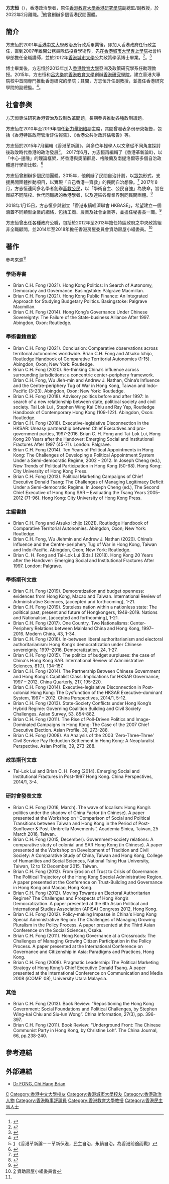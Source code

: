 {{Otheruses|other=名为方志恒的其他人物|方志恒}}
{{expand|time=2015-10-22T09:21:24+00:00}}
{{noteTA|
|T=zh-hant:方志恒; zh-hans:方志恒;
|1=zh-hant:方志恒; zh-hans:方志恒;
}} 
{{Infobox_Person
| honorific_prefix = [[哲學博士|Dr]]
| name=Brian C.H. Fong<br>方志恒
| honorific_suffix = [[哲學博士|博士]]
| image=File:方志恒.jpg
| nationality      = {{CNHK}}
|occupation=[[香港教育大學|香港教育大學]]亞洲及政策研究學系[[副教授|副教授]]
|education=[[香港城市大學|香港城市大學]]公共政策學系哲學博士
}}

'''方志恒'''（{{bd|1978年|12月5日||}}），香港政治學者，原任[[香港教育大學|香港教育大學]][[香港研究學院|香港研究學院]]副總監/副教授，於2022年2月離職。<ref>{{Cite web|title=Political scientist Brian Fong leaves Education University of Hong Kong after pro-Beijing attacks|publisher=South China Morning Post|url=https://www.scmp.com/news/hong-kong/politics/article/3166902/political-scientist-brian-fong-leaves-education-university|4=|access-date=2022-02-13|6=|archive-date=2022-06-02|archive-url=https://web.archive.org/web/20220602203813/https://www.scmp.com/news/hong-kong/politics/article/3166902/political-scientist-brian-fong-leaves-education-university}}</ref>他曾創辦多個香港民間團體。

== 簡介 ==
方志恒於2001年[[香港中文大學|香港中文大學]]政治及行政系畢業後，即加入香港政府任行政主任，直到2007年離開公務員隊伍投身學術界，先在[[香港城市大學專上學院|香港城市大學專上學院]]社會科學部擔任全職講師，並於2012年[[香港城市大學|香港城市大學]]公共政策學系博士畢業。<ref>{{cite web|title=Outstanding Academic Placements|publisher=[[香港城市大學|香港城市大學]]公共政策學系網站|url=https://www.cityu.edu.hk/pol/rpg_placements.asp|access-date=2020-06-16|archive-date=2020-11-28|archive-url=https://web.archive.org/web/20201128001900/http://www.cityu.edu.hk/pol/rpg_placements.asp|dead-url=no}}</ref>。<ref name="#1">{{Cite web |url=https://oraas0.ied.edu.hk/rich/web/people_details.jsp?pid=167613 |title=存档副本 |access-date=2014-04-20 |archive-date=2021-02-11 |archive-url=https://web.archive.org/web/20210211042556/https://oraas0.ied.edu.hk/rich/web/people_details.jsp?pid=167613 |dead-url=no }}</ref>

博士畢業後，方志恒於2013年加入[[香港教育大學|香港教育大學]]亞洲及政策研究學系任助理教授。2015年，方志恒和[[呂大樂|呂大樂]]於[[香港教育大學|香港教育大學]]創辦[[香港研究學院|香港研究學院]]，建立香港大專院校中首間專門推動香港研究的學院；其間，方志恒升任副教授，並擔任香港研究學院的副總監。<ref>{{Cite web |url=https://www.eduhk.hk/ahks/ |title=存档副本 |access-date=2020-10-25 |archive-date=2021-02-12 |archive-url=https://web.archive.org/web/20210212003425/https://www.eduhk.hk/ahks/ |dead-url=no }}</ref>。

==社會參與==
方志恒專注研究香港管治及政制改革問題，長期參與推動各種政制議題。

方志恒在2010年至2019年間任[[新力量網絡|新力量網絡]]副主席，其間曾發表多份研究報告，包括《香港特區政府管治評估報告》、《香港公共財政評估報告》等。

方志恒於2015年7月編輯《香港革新論》，與多位年輕學人以文章從不同角度探討後政改時代香港的政治發展<ref>[http://www.cp1897.com.hk/product_info.php?BookId=9789865671556] {{Wayback|url=http://www.cp1897.com.hk/product_info.php?BookId=9789865671556 |date=20201028221734 }}《香港革新論－－革新保港，民主自治，永續自治。為香港前途而戰》</ref>。 2017年6月，方志恒再編輯了《香港革新論II》，以「中心-邊陲」的理論框架，將香港與奧蘭群島、格陵蘭及南提洛爾等多個自治政體進行學術比較。<ref>{{Cite web |url=https://www.logos.com.hk/bf/acms/content.asp?site=logosbf&op=show&type=product&code=9789887802709 |title=存档副本 |access-date=2020-10-25 |archive-date=2021-06-22 |archive-url=https://web.archive.org/web/20210622123737/https://www.logos.com.hk/bf/acms/content.asp?site=logosbf&op=show&type=product&code=9789887802709 |dead-url=no }}</ref>

方志恒曾創辦多個民間團體。2015年，他創辦了民間自治計劃，以[[眾包|眾包]]形式，支援民間團體推動項目，以實現「自己香港一齊救」的民間自治想像。<ref>{{Cite web|url=https://www.wemaker.hk/about/|title=民間自治計劃是一個公民參與平台|accessdate=2017-04-15|work=民間自治計劃|archive-date=2019-08-15|archive-url=https://web.archive.org/web/20190815010158/https://www.wemaker.hk/about/|dead-url=yes}}</ref> 2017年8月，方志恒連同多名學者創辦[[高教公民|高教公民]]，以「學術自主、公民自強」為使命，旨在團結不同院校、世代同職級的香港學者，以及連結各專業界別同民間團體。<ref>{{Cite web|url=https://www.thestandnews.com/tertiary/%E9%A6%99%E6%B8%AF%E5%AD%B8%E8%80%85%E6%88%90%E7%AB%8B-%E9%AB%98%E6%95%99%E5%85%AC%E6%B0%91-%E5%80%A1%E5%AD%B8%E8%A1%93%E8%87%AA%E4%B8%BB%E5%85%AC%E6%B0%91%E8%87%AA%E5%BC%B7/|title=香港學者成立「高教公民」倡學術自主公民自強|3=|work=高教公民|access-date=2020-10-25|archive-date=2020-11-24|archive-url=https://web.archive.org/web/20201124094811/https://www.thestandnews.com/tertiary/%E9%A6%99%E6%B8%AF%E5%AD%B8%E8%80%85%E6%88%90%E7%AB%8B-%E9%AB%98%E6%95%99%E5%85%AC%E6%B0%91-%E5%80%A1%E5%AD%B8%E8%A1%93%E8%87%AA%E4%B8%BB%E5%85%AC%E6%B0%91%E8%87%AA%E5%BC%B7/|dead-url=no}}</ref>

2018年1月15日，方志恒參與創立「香港永續經濟聯會 HKBASE」，希望建立一個涵蓋不同類型企業的網絡，包括工商、農業及社會企業等，並擔任秘書長一職。<ref>{{Cite web|url=https://www.thestandnews.com/society/%E6%96%B9%E5%BF%97%E6%81%92%E7%AD%89%E6%88%90%E7%AB%8B%E9%A6%99%E6%B8%AF%E6%B0%B8%E7%BA%8C%E7%B6%93%E6%BF%9F%E8%81%AF%E6%9C%83-%E6%9B%BE%E4%BF%8A%E8%8F%AF%E6%92%90%E5%A0%B4/|title=方志恒等成立香港永續經濟聯會　曾俊華撐場|accessdate=2020-04-18|work=立場新聞|archive-date=2020-10-29|archive-url=https://web.archive.org/web/20201029180749/https://www.thestandnews.com/society/%E6%96%B9%E5%BF%97%E6%81%92%E7%AD%89%E6%88%90%E7%AB%8B%E9%A6%99%E6%B8%AF%E6%B0%B8%E7%BA%8C%E7%B6%93%E6%BF%9F%E8%81%AF%E6%9C%83-%E6%9B%BE%E4%BF%8A%E8%8F%AF%E6%92%90%E5%A0%B4/|dead-url=no}}</ref>

方志恒曾出任各種政府公職，包括於2012年至2013年擔任特區政府之中央政策組非全職顧問，並2014年至2018年擔任香港房屋委員會資助房屋小組委員。<ref>[http://www.housingauthority.gov.hk/tc/about-us/housing-authority/ha-and-its-committees/ha-committees/subsidised-housing-committee.html] {{Wayback|url=http://www.housingauthority.gov.hk/tc/about-us/housing-authority/ha-and-its-committees/ha-committees/subsidised-housing-committee.html |date=20201031051003 }}資助房屋小組委員會</ref>

==著作==
參考來源<ref name="#1"/>
===學術專書===
*Brian C.H. Fong (2021). Hong Kong Politics: In Search of Autonomy, Democracy and Governance. Basingstoke: Palgrave Macmillan.  
*Brian C.H. Fong (2021). Hong Kong Public Finance: An Integrated Approach for Studying Budgetary Politics. Basingstoke: Palgrave Macmillan.  
*Brian C.H. Fong (2014). Hong Kong’s Governance Under Chinese Sovereignty: The Failure of the State-business Alliance After 1997. Abingdon, Oxon: Routledge.

===學術書籍章節===
*Brian C.H. Fong (2021). Conclusion: Comparative observations across territorial autonomies worldwide. Brian C.H. Fong and Atsuko Ichijo, Routledge Handbook of Comparative Territorial Autonomies (1-15). Abingdon, Oxon; New York: Routledge.  
*Brian C.H. Fong (2020). Re-thinking China’s influence across surrounding jurisdictions: a concentric center-periphery framework. Brian C.H. Fong, Wu Jieh-min and Andrew J. Nathan, China’s Influence and the Centre-periphery Tug of War in Hong Kong, Taiwan and Indo-Pacific (3-23). Abingdon, Oxon; New York: Routledge.
*Brian C.H. Fong (2018). Advisory politics before and after 1997: In search of a new relationship between state, political society and civil society. Tai Lok Lui , Stephen Wing Kai Chiu and Ray Yep, Routledge Handbook of Contemporary Hong Kong (109-122). Abingdon, Oxon: Routledge. 
*Brian C.H. Fong (2018). Executive-legislative Disconnection in the HKSAR: Uneasy partnership between Chief Executives and pro-government parties, 1997-2016. Brian C. H. Fong and Tai-Lok Lui, Hong Kong 20 Years after the Handover: Emerging Social and Institutional Fractures After 1997 (45-71). London: Palgrave. 
*Brian C.H. Fong (2014). Ten Years of Political Appointments in Hong Kong: The Challenges of Developing a Political Appointment System Under a Semi-democratic Regime, 2002 – 2012. In Joseph Cheng (ed.), New Trends of Political Participation in Hong Kong (50-68). Hong Kong: City University of Hong Kong Press.
*Brian C.H. Fong (2013). Political Marketing Campaigns of Chief Executive Donald Tsang: The Challenges of Managing Legitimacy Deficit Under a Semi-democratic Regime. In Joseph Cheng (ed.), The Second Chief Executive of Hong Kong SAR – Evaluating the Tsang Years 2005-2012 (71-96). Hong Kong: City University of Hong Kong Press.

===主編書籍===
*Brian C.H. Fong and Atsuko Ichijo (2021). Routledge Handbook of Comparative Territorial Autonomies. Abingdon, Oxon; New York: Routledge.  
*Brian C.H. Fong, Wu Jiehmin and Andrew J. Nathan (2020). China’s Influence and the Centre-periphery Tug of War in Hong Kong, Taiwan and Indo-Pacific. Abingdon, Oxon; New York: Routledge.
*Brian C. H. Fong and Tai-Lok Lui (Eds.) (2018). Hong Kong 20 Years after the Handover: Emerging Social and Institutional Fractures After 1997. London: Palgrave. 

===學術期刊文章===
*Brian C.H. Fong (2019). Democratization and budget openness: evidences from Hong Kong, Macao and Taiwan. International Review of Administrative Sciences, [accepted and forthcoming], 1-21.
*Brian C.H. Fong (2019). Stateless nation within a nationless state: The political past, present and future of Hongkongers, 1949-2019. Nations and Nationalism, [accepted and forthcoming], 1-21.
*Brian C.H. Fong (2017). One Country, Two Nationalisms: Center-Periphery Relations between Mainland China and Hong Kong, 1997–2016. Modern China, 43, 1-34. 
*Brian C.H. Fong (2016). In-between liberal authoritarianism and electoral authoritarianism: Hong Kong’s democratization under Chinese sovereignty, 1997–2016. Democratization, 24, 1-27. 
*Brian C.H. Fong (2015). The politics of budget surpluses: the case of China's Hong Kong SAR. International Review of Administrative Sciences, 81(1), 134-157. 
*Brian C.H. Fong (2014). The Partnership Between Chinese Government and Hong Kong’s Capitalist Class: Implications for HKSAR Governance, 1997 – 2012. China Quarterly, 217, 195-220. 
*Brian C.H. Fong (2014). Executive-legislative Disconnection in Post-colonial Hong Kong: The Dysfunction of the HKSAR Executive-dominant System, 1997 – 2012. China Perspectives, 2014/1, 5-12. 
*Brian C.H. Fong (2013). State-Society Conflicts under Hong Kong’s Hybrid Regime: Governing Coalition Building and Civil Society Challenges. Asian Survey, 53, 854-882. 
*Brian C.H. Fong (2011). The Rise of Poll-Driven Politics and Image-Dominated Campaigns in Hong Kong: The Case of the 2007 Chief Executive Election. Asian Profile, 39, 273-288.
*Brian C.H. Fong (2008). An Analysis of the 2003 ‘Zero-Three-Three’ Civil Service Pay Reduction Settlement in Hong Kong: A Neopluralist Perspective. Asian Profile, 39, 273-288.

===政策期刊文章===
*Tai-Lok Lui and Brian C. H. Fong (2014). Emerging Social and Institutional Fractures in Post-1997 Hong Kong. China Perspectives, 2014/1, 3-4. 

===研討會發表文章===
*Brian C.H. Fong (2016, March). The wave of localism: Hong Kong’s politics under the shadow of China Factor (in Chinese). A paper presented at the Workshop on ‘‘Comparison of Social and Political Transitions between Taiwan and Hong Kong in the Period of Post-Sunflower & Post-Umbrella Movements’’, Academia Sinica, Taiwan, 25 March 2016, Taiwan.
*Brian C.H. Fong (2015, December). Government-society relations: A comparative study of colonial and SAR Hong Kong (in Chinese). A paper presented at the Workshop on Development of Tradition and Civil Society: A Comparative Study of China, Taiwan and Hong Kong, College of Humanities and Social Sciences, National Tsing Hua University, Taiwan, 12 to 12 December 2015, Taiwan.
*Brian C.H. Fong (2012). From Erosion of Trust to Crisis of Governance: The Political Trajectory of the Hong Kong Special Administrative Region. A paper presented at the Conference on Trust-Building and Governance in Hong Kong and Macao, Hong Kong.
*Brian C.H. Fong (2012). Moving Towards an Electoral Authoritarian Regime? The Challenges and Prospects of Hong Kong’s Democratization. A paper presented at the 6th Asian Political and International Studies Association (APISA) Congress 2012, Hong Kong.
*Brian C.H. Fong (2012). Policy-making Impasse in China's Hong Kong Special Administrative Region: The Challenges of Managing Growing Pluralism in the Policy Process. A paper presented at the Third Asian Conference on the Social Sciences, Osaka.
*Brian C.H. Fong (2011). Hong Kong Governance at a Crossroads: The Challenges of Managing Growing Citizen Participation in the Policy Process. A paper presented at the International Conference on Governance and Citizenship in Asia: Paradigms and Practices, Hong Kong.
*Brian C.H. Fong (2008). Pragmatic Leadership: The Political Marketing Strategy of Hong Kong’s Chief Executive Donald Tsang. A paper presented at the International Conference on Communication and Media 2008 (iCOME’ 08), University Utara Malaysia.

===其他===
*Brian C.H. Fong (2013). Book Review: “Repositioning the Hong Kong Government: Social Foundations and Political Challenges, by Stephen Wing-kai Chiu and Siu-lun Wong”. China Information, 27(3), pp. 396-397.
*Brian C.H. Fong (2011). Book Review: “Underground Front: The Chinese Communist Party in Hong Kong, by Christine Loh”. The China Journal, 66, pp.238-240.

==參考連結==
{{reflist}}

==外部連結==
*[https://oraas0.ied.edu.hk/rich/web/people_details.jsp?pid=167613 Dr FONG, Chi Hang Brian] {{Wayback|url=https://oraas0.ied.edu.hk/rich/web/people_details.jsp?pid=167613 |date=20210211042556 }}

{{Authority control}}
{{DEFAULTSORT:F}}
[[Category:方姓|C]]
[[Category:香港中文大學校友|Category:香港中文大學校友]]
[[Category:香港城市大學校友|Category:香港城市大學校友]]
[[Category:香港政治人物|Category:香港政治人物]]
[[Category:香港時事評論員|Category:香港時事評論員]]
[[Category:香港教育大學教授|Category:香港教育大學教授]]
[[Category:香港民主派人士|Category:香港民主派人士]]